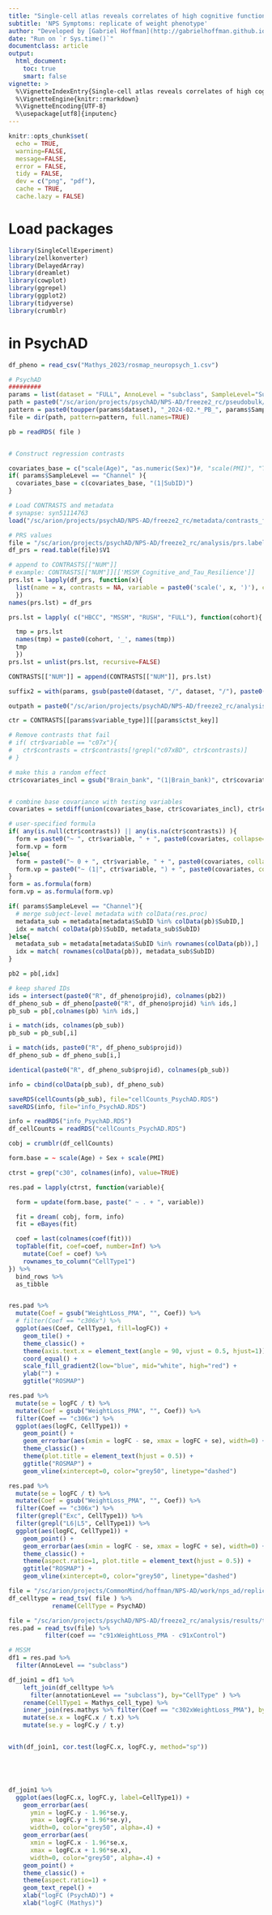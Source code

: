 ```yaml
---
title: "Single-cell atlas reveals correlates of high cognitive function, dementia, and resilience to Alzheimer's disease pathology"
subtitle: 'NPS Symptoms: replicate of weight phenotype'
author: "Developed by [Gabriel Hoffman](http://gabrielhoffman.github.io/)"
date: "Run on `r Sys.time()`"
documentclass: article
output: 
  html_document:
    toc: true
    smart: false
vignette: >
  %\VignetteIndexEntry{Single-cell atlas reveals correlates of high cognitive function, dementia, and resilience to Alzheimers disease pathology}
  %\VignetteEngine{knitr::rmarkdown}
  %\VignetteEncoding{UTF-8}
  %\usepackage[utf8]{inputenc}
---
```






<!--- 


cd /sc/arion/projects/CommonMind/hoffman/NPS-AD/work/nps_ad/analysis/freeze2/revision/replication/
R

system("git pull")

rmarkdown::render("weight_phenotype.Rmd");


# https://hoffmg01.dmz.hpc.mssm.edu/revision/replication/weight_phenotype.html


--->



```r
knitr::opts_chunk$set(
  echo = TRUE,
  warning=FALSE,
  message=FALSE,
  error = FALSE,
  tidy = FALSE,
  dev = c("png", "pdf"),
  cache = TRUE,
  cache.lazy = FALSE)
```

# Load packages
```r
library(SingleCellExperiment)
library(zellkonverter)
library(DelayedArray)
library(dreamlet)
library(cowplot)
library(ggrepel)
library(ggplot2)
library(tidyverse)
library(crumblr)
```


# in PsychAD

```r
df_pheno = read_csv("Mathys_2023/rosmap_neuropsych_1.csv")

# PsychAD
#########
params = list(dataset = "FULL", AnnoLevel = "subclass", SampleLevel="SubID", variable_type="CAT", ctst_key ="AD_strict__AD_resilient__controls" )
path = paste0("/sc/arion/projects/psychAD/NPS-AD/freeze2_rc/pseudobulk/")
pattern = paste0(toupper(params$dataset), "_2024-02.*_PB_", params$SampleLevel, "_", params$AnnoLevel, ".RDS")
file = dir(path, pattern=pattern, full.names=TRUE)

pb = readRDS( file )


# Construct regression contrasts

covariates_base = c("scale(Age)", "as.numeric(Sex)")#, "scale(PMI)", "TechPC1", "TechPC2", "TechPC3")  # "log(n_genes)"
if( params$SampleLevel == "Channel" ){
  covariates_base = c(covariates_base, "(1|SubID)")
}

# Load CONTRASTS and metadata
# synapse: syn51114763
load("/sc/arion/projects/psychAD/NPS-AD/freeze2_rc/metadata/contrasts_for_dreamlet.Rdata")

# PRS values
file = "/sc/arion/projects/psychAD/NPS-AD/freeze2_rc/analysis/prs.labels"
df_prs = read.table(file)$V1

# append to CONTRASTS[["NUM"]]
# example: CONTRASTS[["NUM"]][['MSSM_Cognitive_and_Tau_Resilience']]
prs.lst = lapply(df_prs, function(x){
  list(name = x, contrasts = NA, variable = paste0('scale(', x, ')'), covariates_incl='Brain_bank', covariates_excl = NULL)
  })
names(prs.lst) = df_prs

prs.lst = lapply( c("HBCC", "MSSM", "RUSH", "FULL"), function(cohort){

  tmp = prs.lst
  names(tmp) = paste0(cohort, '_', names(tmp))
  tmp
  })
prs.lst = unlist(prs.lst, recursive=FALSE)

CONTRASTS[["NUM"]] = append(CONTRASTS[["NUM"]], prs.lst)

suffix2 = with(params, gsub(paste0(dataset, "/", dataset, "/"), paste0(dataset, "/"), paste0(toupper(dataset), "/", ctst_key, "/", SampleLevel, "/", AnnoLevel)))

outpath = paste0("/sc/arion/projects/psychAD/NPS-AD/freeze2_rc/analysis/results/", suffix2)

ctr = CONTRASTS[[params$variable_type]][[params$ctst_key]]

# Remove contrasts that fail
# if( ctr$variable == "c07x"){
#   ctr$contrasts = ctr$contrasts[!grepl("c07xBD", ctr$contrasts)]
# }

# make this a random effect
ctr$covariates_incl = gsub("Brain_bank", "(1|Brain_bank)", ctr$covariates_incl)


# combine base covariance with testing variables
covariates = setdiff(union(covariates_base, ctr$covariates_incl), ctr$covariates_excl)

# user-specified formula
if( any(is.null(ctr$contrasts)) || any(is.na(ctr$contrasts)) ){
  form = paste0("~ ", ctr$variable, " + ", paste0(covariates, collapse=" + "))
  form.vp = form
}else{
  form = paste0("~ 0 + ", ctr$variable, " + ", paste0(covariates, collapse=" + "))
  form.vp = paste0("~ (1|", ctr$variable, ") + ", paste0(covariates, collapse=" + "))
}
form = as.formula(form)
form.vp = as.formula(form.vp)

if( params$SampleLevel == "Channel"){
  # merge subject-level metadata with colData(res.proc)
  metadata_sub = metadata[metadata$SubID %in% colData(pb)$SubID,]
  idx = match( colData(pb)$SubID, metadata_sub$SubID)
}else{  
  metadata_sub = metadata[metadata$SubID %in% rownames(colData(pb)),]
  idx = match( rownames(colData(pb)), metadata_sub$SubID)
}

pb2 = pb[,idx]

# keep shared IDs
ids = intersect(paste0("R", df_pheno$projid), colnames(pb2))
df_pheno_sub = df_pheno[paste0("R", df_pheno$projid) %in% ids,]
pb_sub = pb[,colnames(pb) %in% ids,]

i = match(ids, colnames(pb_sub))
pb_sub = pb_sub[,i]

i = match(ids, paste0("R", df_pheno_sub$projid))
df_pheno_sub = df_pheno_sub[i,]

identical(paste0("R", df_pheno_sub$projid), colnames(pb_sub))

info = cbind(colData(pb_sub), df_pheno_sub)

saveRDS(cellCounts(pb_sub), file="cellCounts_PsychAD.RDS")
saveRDS(info, file="info_PsychAD.RDS")
```

```r
info = readRDS("info_PsychAD.RDS")
df_cellCounts = readRDS("cellCounts_PsychAD.RDS")

cobj = crumblr(df_cellCounts)

form.base = ~ scale(Age) + Sex + scale(PMI)

ctrst = grep("c30", colnames(info), value=TRUE)

res.pad = lapply(ctrst, function(variable){

  form = update(form.base, paste(" ~ . + ", variable))

  fit = dream( cobj, form, info)
  fit = eBayes(fit)

  coef = last(colnames(coef(fit)))
  topTable(fit, coef=coef, number=Inf) %>%
    mutate(Coef = coef) %>%
    rownames_to_column("CellType1")
}) %>%
  bind_rows %>%
  as_tibble


res.pad %>%
  mutate(Coef = gsub("WeightLoss_PMA", "", Coef)) %>%
  # filter(Coef == "c306x") %>%
  ggplot(aes(Coef, CellType1, fill=logFC)) +
    geom_tile() +
    theme_classic() +
    theme(axis.text.x = element_text(angle = 90, vjust = 0.5, hjust=1)) +
    coord_equal() +
    scale_fill_gradient2(low="blue", mid="white", high="red") +
    ylab("") +
    ggtitle("ROSMAP")
```


```r
res.pad %>%
  mutate(se = logFC / t) %>%
  mutate(Coef = gsub("WeightLoss_PMA", "", Coef)) %>%
  filter(Coef == "c306x") %>%
  ggplot(aes(logFC, CellType1)) +
    geom_point() +
    geom_errorbar(aes(xmin = logFC - se, xmax = logFC + se), width=0) +
    theme_classic() +
    theme(plot.title = element_text(hjust = 0.5)) +
    ggtitle("ROSMAP") +
    geom_vline(xintercept=0, color="grey50", linetype="dashed")
```

```r
res.pad %>%
  mutate(se = logFC / t) %>%
  mutate(Coef = gsub("WeightLoss_PMA", "", Coef)) %>%
  filter(Coef == "c306x") %>%
  filter(grepl("Exc", CellType1)) %>%
  filter(grepl("L6|L5", CellType1)) %>%
  ggplot(aes(logFC, CellType1)) +
    geom_point() +
    geom_errorbar(aes(xmin = logFC - se, xmax = logFC + se), width=0) +
    theme_classic() +
    theme(aspect.ratio=1, plot.title = element_text(hjust = 0.5)) + 
    ggtitle("ROSMAP") +
    geom_vline(xintercept=0, color="grey50", linetype="dashed")
```



```r
file = "/sc/arion/projects/CommonMind/hoffman/NPS-AD/work/nps_ad/replication/celltype_mapping.tsv"
df_celltype = read_tsv( file ) %>%
            rename(CellType = PsychAD)

file = "/sc/arion/projects/psychAD/NPS-AD/freeze2_rc/analysis/results/topTable_combined_crumblr.tsv.gz"
res.pad = read_tsv(file) %>%
          filter(coef == "c91xWeightLoss_PMA - c91xControl")

# MSSM 
df1 = res.pad %>%
  filter(AnnoLevel == "subclass")

df_join1 = df1 %>%
    left_join(df_celltype %>% 
      filter(annotationLevel == "subclass"), by="CellType" ) %>%
    rename(CellType1 = Mathys_cell_type) %>%
    inner_join(res.mathys %>% filter(Coef == "c302xWeightLoss_PMA"), by="CellType1") %>%
    mutate(se.x = logFC.x / t.x) %>%
    mutate(se.y = logFC.y / t.y) 


with(df_join1, cor.test(logFC.x, logFC.y, method="sp"))





df_join1 %>%
  ggplot(aes(logFC.x, logFC.y, label=CellType1)) +
    geom_errorbar(aes(
      ymin = logFC.y - 1.96*se.y,
      ymax = logFC.y + 1.96*se.y),
      width=0, color="grey50", alpha=.4) + 
    geom_errorbar(aes(
      xmin = logFC.x - 1.96*se.x,
      xmax = logFC.x + 1.96*se.x),
      width=0, color="grey50", alpha=.4) + 
    geom_point() +
    theme_classic() +
    theme(aspect.ratio=1) +
    geom_text_repel() +
    xlab("logFC (PsychAD)") +
    xlab("logFC (Mathys)")

```

















